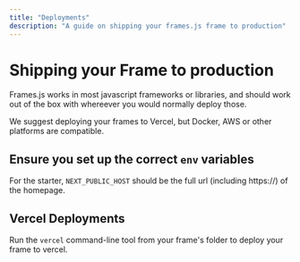 ```yaml
---
title: "Deployments"
description: "A guide on shipping your frames.js frame to production"
---
```


# Shipping your Frame to production

Frames.js works in most javascript frameworks or libraries, and should work out of the box with whereever you would normally deploy those.

We suggest deploying your frames to Vercel, but Docker, AWS or other platforms are compatible.

## Ensure you set up the correct `env` variables

For the starter, `NEXT_PUBLIC_HOST` should be the full url (including https://) of the homepage.

## Vercel Deployments

Run the `vercel` command-line tool from your frame's folder to deploy your frame to vercel.